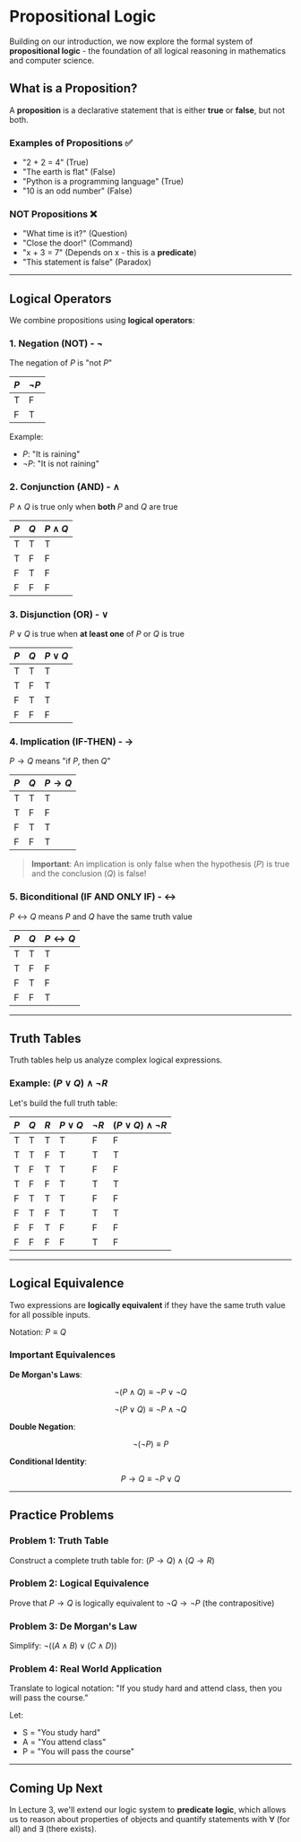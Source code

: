 # Propositional Logic

Building on our introduction, we now explore the formal system of **propositional logic** - the foundation of all logical reasoning in mathematics and computer science.

## What is a Proposition?

A **proposition** is a declarative statement that is either **true** or **false**, but not both.

### Examples of Propositions ✅

- "2 + 2 = 4" (True)
- "The earth is flat" (False)
- "Python is a programming language" (True)
- "10 is an odd number" (False)

### NOT Propositions ❌

- "What time is it?" (Question)
- "Close the door!" (Command)
- "x + 3 = 7" (Depends on x - this is a **predicate**)
- "This statement is false" (Paradox)

---

## Logical Operators

We combine propositions using **logical operators**:

### 1. Negation (NOT) - $\neg$

The negation of $P$ is "not $P$"

| $P$ | $\neg P$ |
| --- | -------- |
| T   | F        |
| F   | T        |

Example:

- $P$: "It is raining"
- $\neg P$: "It is not raining"

### 2. Conjunction (AND) - $\land$

$P \land Q$ is true only when **both** $P$ and $Q$ are true

| $P$ | $Q$ | $P \land Q$ |
| --- | --- | ----------- |
| T   | T   | T           |
| T   | F   | F           |
| F   | T   | F           |
| F   | F   | F           |

### 3. Disjunction (OR) - $\lor$

$P \lor Q$ is true when **at least one** of $P$ or $Q$ is true

| $P$ | $Q$ | $P \lor Q$ |
| --- | --- | ---------- |
| T   | T   | T          |
| T   | F   | T          |
| F   | T   | T          |
| F   | F   | F          |

### 4. Implication (IF-THEN) - $\to$

$P \to Q$ means "if $P$, then $Q$"

| $P$ | $Q$ | $P \to Q$ |
| --- | --- | --------- |
| T   | T   | T         |
| T   | F   | F         |
| F   | T   | T         |
| F   | F   | T         |

> **Important**: An implication is only false when the hypothesis ($P$) is true and the conclusion ($Q$) is false!

### 5. Biconditional (IF AND ONLY IF) - $\leftrightarrow$

$P \leftrightarrow Q$ means $P$ and $Q$ have the same truth value

| $P$ | $Q$ | $P \leftrightarrow Q$ |
| --- | --- | --------------------- |
| T   | T   | T                     |
| T   | F   | F                     |
| F   | T   | F                     |
| F   | F   | T                     |

---

## Truth Tables

Truth tables help us analyze complex logical expressions.

### Example: $(P \lor Q) \land \neg R$

Let's build the full truth table:

| $P$ | $Q$ | $R$ | $P \lor Q$ | $\neg R$ | $(P \lor Q) \land \neg R$ |
| --- | --- | --- | ---------- | -------- | ------------------------- |
| T   | T   | T   | T          | F        | F                         |
| T   | T   | F   | T          | T        | T                         |
| T   | F   | T   | T          | F        | F                         |
| T   | F   | F   | T          | T        | T                         |
| F   | T   | T   | T          | F        | F                         |
| F   | T   | F   | T          | T        | T                         |
| F   | F   | T   | F          | F        | F                         |
| F   | F   | F   | F          | T        | F                         |

---

## Logical Equivalence

Two expressions are **logically equivalent** if they have the same truth value for all possible inputs.

Notation: $P \equiv Q$

### Important Equivalences

**De Morgan's Laws**:

$$
\neg(P \land Q) \equiv \neg P \lor \neg Q
$$

$$
\neg(P \lor Q) \equiv \neg P \land \neg Q
$$

**Double Negation**:

$$
\neg(\neg P) \equiv P
$$

**Conditional Identity**:

$$
P \to Q \equiv \neg P \lor Q
$$

---

## Practice Problems

### Problem 1: Truth Table

Construct a complete truth table for: $(P \to Q) \land (Q \to R)$

### Problem 2: Logical Equivalence

Prove that $P \to Q$ is logically equivalent to $\neg Q \to \neg P$ (the contrapositive)

### Problem 3: De Morgan's Law

Simplify: $\neg((A \land B) \lor (C \land D))$

### Problem 4: Real World Application

Translate to logical notation:
"If you study hard and attend class, then you will pass the course."

Let:

- S = "You study hard"
- A = "You attend class"
- P = "You will pass the course"

---

## Coming Up Next

In Lecture 3, we'll extend our logic system to **predicate logic**, which allows us to reason about properties of objects and quantify statements with $\forall$ (for all) and $\exists$ (there exists).
